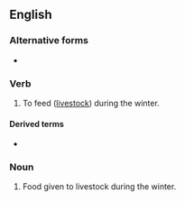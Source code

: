 {{also|winterfeed}}
==English==

===Alternative forms===
* {{l|en|winterfeed}}

===Verb===
{{en-verb|winter-feeds|winter-feeding|winter-fed|winter-fed}}

# {{lb|en|transitive}} To feed ([[livestock]]) during the winter.

====Derived terms====
* {{l|en|winter-feeding}}<!--noun-->

===Noun===
{{en-noun|-}}

# Food given to livestock during the winter.